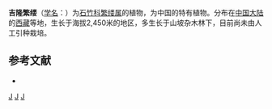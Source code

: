 {{Speciesbox
| taxon = Stellaria(植物) gyirongensis
| binomial_authority = L. H. Zhou
}}

'''吉隆繁缕'''（[[学名|学名]]：{{lang|la|''Stellaria gyirongensis''}}）为[[石竹科|石竹科]][[繁缕属|繁缕属]]的植物，为中国的特有植物。分布在[[中国大陆|中国大陆]]的[[西藏|西藏]]等地，生长于海拔2,450米的地区，多生长于山坡杂木林下，目前尚未由人工引种栽培。

== 参考文献 ==
<div class="references-small">
* {{cite web| url =http://www.bioinfo.cn/db05/KmzwSpecies.php?action=view&id=2554| title =吉隆繁缕| work =《中国高等植物数据库全库》| publisher =中国科学院微生物研究所| author =昆明植物研究所| accessdate =2009-02-23| deadurl =yes| archiveurl =https://web.archive.org/web/20160305071238/http://www.bioinfo.cn/db05/KmzwSpecies.php?action=view&id=2554| archivedate =2016-03-05}}
</div>
{{Taxonbar|from=Q10917428}}

[[Category:繁缕属|J]]
[[Category:中国特有植物|J]]
[[Category:西藏植物|J]]
{{plant-stub}}